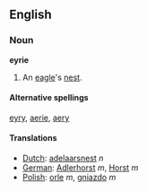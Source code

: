 ==English==
===Noun===
'''eyrie'''

#An [[eagle]]'s [[nest]].

====Alternative spellings====
[[eyry]], [[aerie]], [[aery]]

==== Translations ====
*[[Dutch]]: [[adelaarsnest]] ''n''
*[[German]]: [[Adlerhorst]] ''m'', [[Horst]] ''m''
*[[Polish]]: [[Orzeł|orle]] ''m'', [[gniazdo]] ''m''